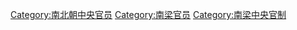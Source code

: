 [[Category:南北朝中央官员|Category:南北朝中央官员]]
[[Category:南梁官员|Category:南梁官员]]
[[Category:南梁中央官制|Category:南梁中央官制]]
